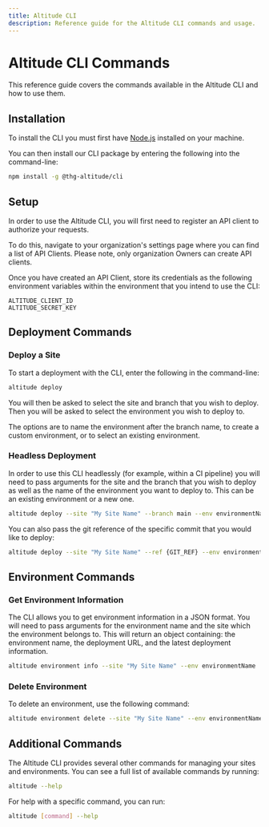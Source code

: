 ```yaml
---
title: Altitude CLI
description: Reference guide for the Altitude CLI commands and usage.
---
```


# Altitude CLI Commands

This reference guide covers the commands available in the Altitude CLI and how to use them.

## Installation

To install the CLI you must first have [Node.js](https://nodejs.org/en) installed on your machine.

You can then install our CLI package by entering the following into the command-line:

```bash
npm install -g @thg-altitude/cli
```

## Setup

In order to use the Altitude CLI, you will first need to register an API client to authorize your requests.

To do this, navigate to your organization's settings page where you can find a list of API Clients. Please note, only organization Owners can create API clients.

Once you have created an API Client, store its credentials as the following environment variables within the environment that you intend to use the CLI:

```
ALTITUDE_CLIENT_ID
ALTITUDE_SECRET_KEY
```

## Deployment Commands

### Deploy a Site

To start a deployment with the CLI, enter the following in the command-line:

```bash
altitude deploy
```

You will then be asked to select the site and branch that you wish to deploy. Then you will be asked to select the environment you wish to deploy to.

The options are to name the environment after the branch name, to create a custom environment, or to select an existing environment.

### Headless Deployment

In order to use this CLI headlessly (for example, within a CI pipeline) you will need to pass arguments for the site and the branch that you wish to deploy as well as the name of the environment you want to deploy to. This can be an existing environment or a new one.

```bash
altitude deploy --site "My Site Name" --branch main --env environmentName
```

You can also pass the git reference of the specific commit that you would like to deploy:

```bash
altitude deploy --site "My Site Name" --ref {GIT_REF} --env environmentName
```

## Environment Commands

### Get Environment Information

The CLI allows you to get environment information in a JSON format. You will need to pass arguments for the environment name and the site which the environment belongs to. This will return an object containing: the environment name, the deployment URL, and the latest deployment information.

```bash
altitude environment info --site "My Site Name" --env environmentName
```

### Delete Environment

To delete an environment, use the following command:

```bash
altitude environment delete --site "My Site Name" --env environmentName
```

## Additional Commands

The Altitude CLI provides several other commands for managing your sites and environments. You can see a full list of available commands by running:

```bash
altitude --help
```

For help with a specific command, you can run:

```bash
altitude [command] --help
